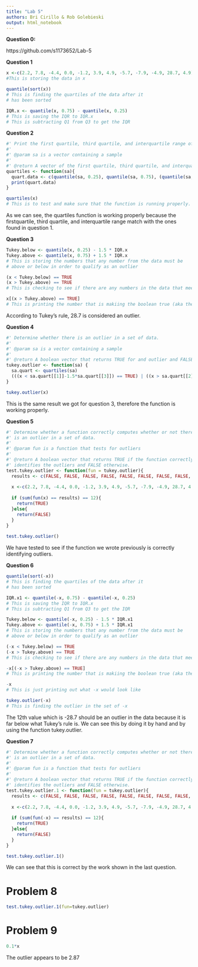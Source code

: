 ```yaml
---
title: "Lab 5"
authors: Bri Cirillo & Rob Golebieski
output: html_notebook
---
```


**Question 0:**

https://github.com/s1173652/Lab-5

**Question 1**

```r
x <-c(2.2, 7.8, -4.4, 0.0, -1.2, 3.9, 4.9, -5.7, -7.9, -4.9, 28.7, 4.9)
#This is storing the data in x

quantile(sort(x))
# This is finding the quartiles of the data after it
# has been sorted

IQR.x <- quantile(x, 0.75) - quantile(x, 0.25)
# This is saving the IQR to IQR.x
# This is subtracting Q1 from Q3 to get the IQR
```

**Question 2**

```r
#' Print the first quartile, third quartile, and interquartile range of sample data.
#'
#' @param sa is a vector containing a sample
#'
#' @return A vector of the first quartile, third quartile, and interquartile range. 
quartiles <- function(sa){
  quart.data <- c(quantile(sa, 0.25), quantile(sa, 0.75), (quantile(sa, 0.75)-quantile(sa, 0.25)))
  print(quart.data)
}

quartiles(x)
# This is to test and make sure that the function is running properly.
```

As we can see, the quartiles function is working properly because the firstquartile, third quartile, and interquartile range match with the ones found in question 1.

**Question 3**

```r
Tukey.below <- quantile(x, 0.25) - 1.5 * IQR.x
Tukey.above <- quantile(x, 0.75) + 1.5 * IQR.x
# This is storing the numbers that any number from the data must be 
# above or below in order to qualify as an outlier

(x < Tukey.below) == TRUE
(x > Tukey.above) == TRUE 
# This is checking to see if there are any numbers in the data that meet this criteria

x[(x > Tukey.above) == TRUE]
# This is printing the number that is makiing the boolean true (aka the outlier)
```

According to Tukey's rule, 28.7 is considered an outlier.

**Question 4**

```r
#' Determine whether there is an outlier in a set of data.
#'
#' @param sa is a vector containing a sample
#'
#' @return A boolean vector that returns TRUE for and outlier and FALSE otherwise.
tukey.outlier <- function(sa) {
  sa.quart <- quartiles(sa)
  (((x < sa.quart[[1]]-1.5*sa.quart[[3]]) == TRUE) | ((x > sa.quart[[2]]+1.5*sa.quart[[3]])))
}

tukey.outlier(x)
```

This is the same result we got for question 3, therefore the function is working properly.

**Question 5**

```r
#' Determine whether a function correctly computes whether or not there
#' is an outlier in a set of data.
#'
#' @param fun is a function that tests for outliers
#'
#' @return A boolean vector that returns TRUE if the function correctly 
#' identifies the outliers and FALSE otherwise.
test.tukey.outlier <- function(fun = tukey.outlier){
  results <- c(FALSE, FALSE, FALSE, FALSE, FALSE, FALSE, FALSE, FALSE, FALSE, FALSE, TRUE, FALSE)
  
  x <-c(2.2, 7.8, -4.4, 0.0, -1.2, 3.9, 4.9, -5.7, -7.9, -4.9, 28.7, 4.9)
  
  if (sum(fun(x) == results) == 12){
    return(TRUE)
  }else{
    return(FALSE)
  }
}
  
test.tukey.outlier()
```

We have tested to see if the function we wrote previously is correctly identifying outliers. 

**Question 6**

```r
quantile(sort(-x))
# This is finding the quartiles of the data after it
# has been sorted

IQR.x1 <- quantile(-x, 0.75) - quantile(-x, 0.25)
# This is saving the IQR to IQR.x
# This is subtracting Q1 from Q3 to get the IQR

Tukey.below <- quantile(-x, 0.25) - 1.5 * IQR.x1
Tukey.above <- quantile(-x, 0.75) + 1.5 * IQR.x1
# This is storing the numbers that any number from the data must be 
# above or below in order to qualify as an outlier

(-x < Tukey.below) == TRUE
(-x > Tukey.above) == TRUE 
# This is checking to see if there are any numbers in the data that meet this criteria

-x[(-x > Tukey.above) == TRUE]
# This is printing the number that is makiing the boolean true (aka the outlier)

-x 
# This is just printing out what -x would look like

tukey.outlier(-x)
# This is finding the outlier in the set of -x
```

The 12th value which is -28.7 should be an outlier in the data because it is far below what Tukey's rule is. We can see this by doing it by hand and by using the function tukey.outlier.

**Question 7**

```r
#' Determine whether a function correctly computes whether or not there
#' is an outlier in a set of data.
#'
#' @param fun is a function that tests for outliers
#'
#' @return A boolean vector that returns TRUE if the function correctly 
#' identifies the outliers and FALSE otherwise.
test.tukey.outlier.1 <- function(fun = tukey.outlier){
  results <- c(FALSE, FALSE, FALSE, FALSE, FALSE, FALSE, FALSE, FALSE, FALSE, FALSE, TRUE, FALSE)
  
  x <-c(2.2, 7.8, -4.4, 0.0, -1.2, 3.9, 4.9, -5.7, -7.9, -4.9, 28.7, 4.9)
  
  if (sum(fun(-x) == results) == 12){
    return(TRUE)
  }else{
    return(FALSE)
  }
}

test.tukey.outlier.1()
```

We can see that this is correct by the work shown in the last question.

# Problem 8

```r
test.tukey.outlier.1(fun=tukey.outlier)
```

# Problem 9 

```r
0.1*x
```

The outlier appears to be 2.87